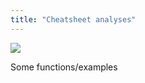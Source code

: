 ```yaml
---
title: "Cheatsheet analyses"
---
```


![](../images/im-060-analysis-and-graphs-sheet.png)

Some functions/examples